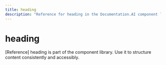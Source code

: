 ```yaml
---
title: heading
description: "Reference for heading in the Documentation.AI component library."
---
```


# heading

[Reference] heading is part of the component library. Use it to structure content consistently and accessibly.

